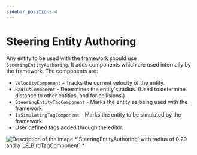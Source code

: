 ```yaml
---
sidebar_position: 4
---
```


# Steering Entity Authoring

Any entity to be used with the framework should use `SteeringEntityAuthoring`. It adds components which are used internally by the framework. The components are: 

- `VelocityComponent` - Tracks the current velocity of the entity.
- `RadiusComponent` - Determines the entity's radius. (Used to determine distance to other entities, and for collisions.)
- `SteeringEntityTagComponent` - Marks the entity as being used with the framework.
- `IsSimulatingTagComponent` - Marks the entity to be simulated by the framework.
- User defined tags added through the editor.

<img src="/img/core/SteeringEntity.png" alt="Description of the image"/>
*`SteeringEntityAuthoring` with radius of 0.29 and a `_9_BirdTagComponent`.*